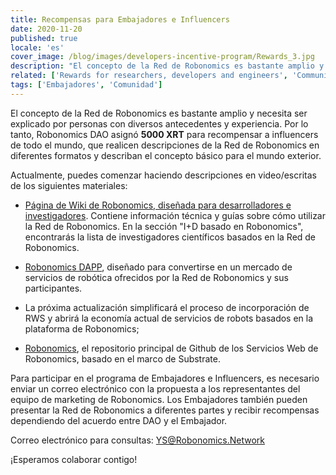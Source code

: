 ```yaml
---
title: Recompensas para Embajadores e Influencers
date: 2020-11-20
published: true
locale: 'es'
cover_image: /blog/images/developers-incentive-program/Rewards_3.jpg
description: "El concepto de la Red de Robonomics es bastante amplio y necesita ser explicado por personas con diversos antecedentes y experiencia. Por lo tanto, Robonomics DAO asignó 5000 XRT para recompensar a influencers de todo el mundo, que realicen descripciones de la Red de Robonomics en diferentes formatos y describan el concepto básico para el mundo exterior."
related: ['Rewards for researchers, developers and engineers', 'Community incentive program']
tags: ['Embajadores', 'Comunidad']
---
```


El concepto de la Red de Robonomics es bastante amplio y necesita ser explicado por personas con diversos antecedentes y experiencia. Por lo tanto, Robonomics DAO asignó **5000 XRT** para recompensar a influencers de todo el mundo, que realicen descripciones de la Red de Robonomics en diferentes formatos y describan el concepto básico para el mundo exterior.

Actualmente, puedes comenzar haciendo descripciones en video/escritas de los siguientes materiales:

* [Página de Wiki de Robonomics, diseñada para desarrolladores e investigadores](https://wiki.robonomics.network/docs/r-and-d-based-on-robonomics-network/). Contiene información técnica y guías sobre cómo utilizar la Red de Robonomics. 
En la sección "I+D basado en Robonomics", encontrarás la lista de investigadores científicos basados en la Red de Robonomics.

* [Robonomics DAPP](https://robonomics.app/#/), diseñado para convertirse en un mercado de servicios de robótica ofrecidos por la Red de Robonomics y sus participantes.

* La próxima actualización simplificará el proceso de incorporación de RWS y abrirá la economía actual de servicios de robots basados en la plataforma de Robonomics;

* [Robonomics](https://github.com/airalab/robonomics), el repositorio principal de Github de los Servicios Web de Robonomics, basado en el marco de Substrate.


Para participar en el programa de Embajadores e Influencers, es necesario enviar un correo electrónico con la propuesta a los representantes del equipo de marketing de Robonomics.
Los Embajadores también pueden presentar la Red de Robonomics a diferentes partes y recibir recompensas dependiendo del acuerdo entre DAO y el Embajador.

Correo electrónico para consultas:
YS@Robonomics.Network

¡Esperamos colaborar contigo!